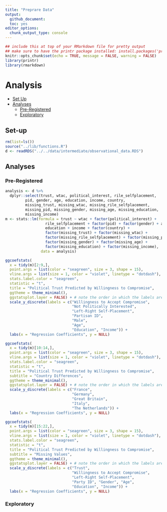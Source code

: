 ```yaml
---
title: "Preprare Data"
output:
  github_document:
  toc: yes
editor_options: 
  chunk_output_type: console
---
```

  
```r
## include this at top of your RMarkdown file for pretty output
## make sure to have the printr package installed: install.packages('printr')
knitr::opts_chunk$set(echo = TRUE, message = FALSE, warning = FALSE)
library(printr)
library(rmarkdown)
```
# Analysis
- [Set Up](#set-up)
- [Analyses](#analysis)
  - [Pre-Registered](#pre-registered)
  - [Exploratory](#exploratory)

## Set-up
```r
rm(list=ls())
source("../lib/functions.R")
d <- readRDS("../../data/intermediate/observational_data.RDS")
```

## Analyses

### Pre-Registered
```r
analysis <- d %>%
  dplyr::select(trust, wtac, political_interest, rile_selfplacement,
         pid, gender, age, education, income, country,
         missing_trust, missing_wtac, missing_rile_selfplacement,
         missing_pid, missing_gender, missing_age, missing_education,
         missing_income) 
m <- stats::lm(formula = trust ~ wtac + factor(political_interest) +
                  rile_selfplacement + factor(pid) + factor(gender) + age +
                  education + income + factor(country) + 
                  factor(missing_trust) + factor(missing_wtac) +
                  factor(missing_rile_selfplacement) + factor(missing_pid) +
                  factor(missing_gender) + factor(missing_age) + 
                  factor(missing_education) + factor(missing_income),
                data = analysis)

ggcoefstats(
  x = tidy(m)[2:9,],
  point.args = list(color = "seagreen", size = 3, shape = 15),
  vline.args = list(size = 1, color = "violet", linetype = "dotdash"),
  stats.label.color = "seagreen",
  statistic = "t",
  title = "Political Trust Predicted by Willingness to Compromise",
  ggtheme = theme_minimal(),
  ggstatsplot.layer = FALSE) + # note the order in which the labels are entered
  scale_y_discrete(labels = c("Willingness to Accept Compromise", 
                              "Not Politically Interested", 
                              "Left-Right Self-Placement",
                              "Partisan ID",
                              "Male",
                              "Age",
                              "Education", "Income")) +
  labs(x = "Regression Coefficients", y = NULL) 

ggcoefstats(
  x = tidy(m)[10:14,],
  point.args = list(color = "seagreen", size = 3, shape = 15),
  vline.args = list(size = 1, color = "violet", linetype = "dotdash"),
  stats.label.color = "seagreen",
  statistic = "t",
  title = "Political Trust Predicted by Willingness to Compromise",
  subtitle = "Country Differences",
  ggtheme = theme_minimal(),
  ggstatsplot.layer = FALSE) + # note the order in which the labels are entered
  scale_y_discrete(labels = c("France", 
                              "Germany", 
                              "Great Britain",
                              "Italy",
                              "The Netherlands")) +
  labs(x = "Regression Coefficients", y = NULL)

ggcoefstats(
  x = tidy(m)[15:22,],
  point.args = list(color = "seagreen", size = 3, shape = 15),
  vline.args = list(size = 1, color = "violet", linetype = "dotdash"),
  stats.label.color = "seagreen",
  statistic = "t",
  title = "Political Trust Predicted by Willingness to Compromise",
  subtitle = "Missing Values",
  ggtheme = theme_minimal(),
  ggstatsplot.layer = FALSE) + # note the order in which the labels are entered
  scale_y_discrete(labels = c("Trust", 
                              "Willingness to Accept Compromise", 
                              "Left-Right Self-Placement",
                              "Party ID", "Gender", "Age",
                              "Education", "Income")) +
  labs(x = "Regression Coefficients", y = NULL)

```



### Exploratory